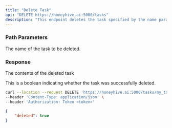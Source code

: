 ```yaml
---
title: "Delete Task"
api: "DELETE https://honeyhive.ai:5000/tasks"
description: "This endpoint deletes the task specified by the name parameter."
---
```


### Path Parameters

<ParamField path="name" type="string">
  The name of the task to be deleted.
</ParamField>

### Response

<ResponseField name="data" type="object">

The contents of the deleted task

<Expandable title="Toggle object">

<ResponseField name="deleted" type="boolean">
  This is a boolean indicating whether the task was successfully deleted.
</ResponseField>

</Expandable>

</ResponseField>

<RequestExample>

```bash Example Request
curl --location --request DELETE 'https://honeyhive.ai:5000/tasks/my_task' \
--header 'Content-Type: application/json' \
--header 'Authorization: Token <token>'
```

</RequestExample>

<ResponseExample>

```json Response
{
    "deleted": true
}

```

</ResponseExample>